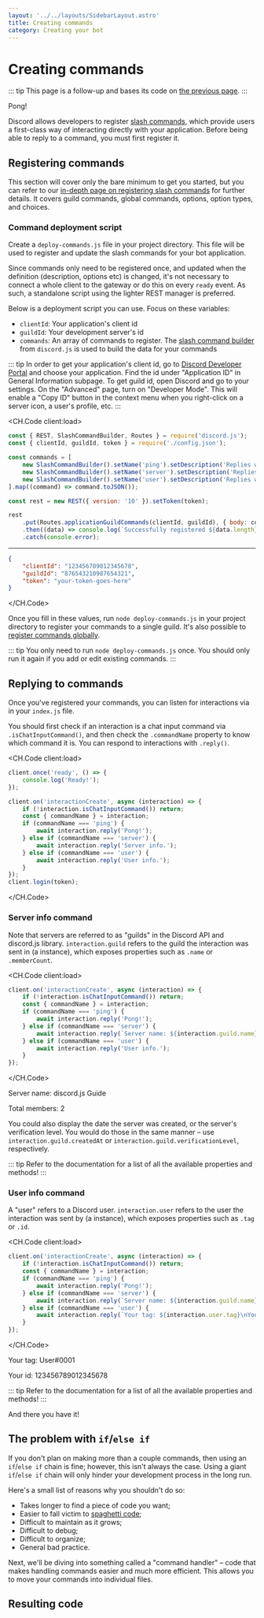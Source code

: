 ```yaml
---
layout: '../../layouts/SidebarLayout.astro'
title: Creating commands
category: Creating your bot
---
```




# Creating commands

::: tip
This page is a follow-up and bases its code on [the previous page](/creating-your-bot/).
:::

<DiscordMessages rounded>
	<DiscordMessage
		interaction={{
			author: {
				avatar: 'https://cdn.discordapp.com/avatars/81440962496172032/81c0df2befe565b05018da6b026babb0.webp?size=160',
				username: 'Crawl',
			},
			command: 'ping',
		}}
		author={{
			avatar: 'https://cdn.discordapp.com/avatars/81440962496172032/81c0df2befe565b05018da6b026babb0.webp?size=160',
			username: 'Crawl',
			time: 'Today at 21:00',
		}}
	>
		Pong!
	</DiscordMessage>
</DiscordMessages>

Discord allows developers to register [slash commands](https://discord.com/developers/docs/interactions/application-commands), which provide users a first-class way of interacting directly with your application. Before being able to reply to a command, you must first register it.

## Registering commands

This section will cover only the bare minimum to get you started, but you can refer to our [in-depth page on registering slash commands](/interactions/slash-commands.md#registering-slash-commands) for further details. It covers guild commands, global commands, options, option types, and choices.

### Command deployment script

Create a `deploy-commands.js` file in your project directory. This file will be used to register and update the slash commands for your bot application.

Since commands only need to be registered once, and updated when the definition (description, options etc) is changed, it's not necessary to connect a whole client to the gateway or do this on every `ready` event. As such, a standalone script using the lighter REST manager is preferred.

Below is a deployment script you can use. Focus on these variables:

- `clientId`: Your application's client id
- `guildId`: Your development server's id
- `commands`: An array of commands to register. The [slash command builder](/popular-topics/builders.md#slash-command-builders) from `discord.js` is used to build the data for your commands

::: tip
In order to get your application's client id, go to [Discord Developer Portal](https://discord.com/developers/applications) and choose your application. Find the id under "Application ID" in General Information subpage. To get guild id, open Discord and go to your settings. On the "Advanced" page, turn on "Developer Mode". This will enable a "Copy ID" button in the context menu when you right-click on a server icon, a user's profile, etc.
:::

<CH.Code client:load>

```js deploy-commands.js mark=4,6:10
const { REST, SlashCommandBuilder, Routes } = require('discord.js');
const { clientId, guildId, token } = require('./config.json');

const commands = [
	new SlashCommandBuilder().setName('ping').setDescription('Replies with pong!'),
	new SlashCommandBuilder().setName('server').setDescription('Replies with server info!'),
	new SlashCommandBuilder().setName('user').setDescription('Replies with user info!'),
].map((command) => command.toJSON());

const rest = new REST({ version: '10' }).setToken(token);

rest
	.put(Routes.applicationGuildCommands(clientId, guildId), { body: commands })
	.then((data) => console.log(`Successfully registered ${data.length} application commands.`))
	.catch(console.error);
```

---

```json config.json mark=2:3
{
	"clientId": "123456789012345678",
	"guildId": "876543210987654321",
	"token": "your-token-goes-here"
}
```

</CH.Code>

Once you fill in these values, run `node deploy-commands.js` in your project directory to register your commands to a single guild. It's also possible to [register commands globally](/interactions/slash-commands.md#global-commands).

::: tip
You only need to run `node deploy-commands.js` once. You should only run it again if you add or edit existing commands.
:::

## Replying to commands

Once you've registered your commands, you can listen for interactions via <DocsLink path="class/Client?scrollTo=e-interactionCreate" /> in your `index.js` file.

You should first check if an interaction is a chat input command via <DocsLink path="class/Interaction?scrollTo=isChatInputCommand" type="method">`.isChatInputCommand()`</DocsLink>, and then check the <DocsLink path="class/CommandInteraction?scrollTo=commandName">`.commandName`</DocsLink> property to know which command it is. You can respond to interactions with <DocsLink path="class/CommandInteraction?scrollTo=reply">`.reply()`</DocsLink>.

<CH.Code client:load>

```js mark=5:16
client.once('ready', () => {
	console.log('Ready!');
});

client.on('interactionCreate', async (interaction) => {
	if (!interaction.isChatInputCommand()) return;
	const { commandName } = interaction;
	if (commandName === 'ping') {
		await interaction.reply('Pong!');
	} else if (commandName === 'server') {
		await interaction.reply('Server info.');
	} else if (commandName === 'user') {
		await interaction.reply('User info.');
	}
});
client.login(token);
```

</CH.Code>

### Server info command

Note that servers are referred to as "guilds" in the Discord API and discord.js library. `interaction.guild` refers to the guild the interaction was sent in (a <DocsLink path="class/Guild" /> instance), which exposes properties such as `.name` or `.memberCount`.

<CH.Code client:load>

```js focus=7
client.on('interactionCreate', async (interaction) => {
	if (!interaction.isChatInputCommand()) return;
	const { commandName } = interaction;
	if (commandName === 'ping') {
		await interaction.reply('Pong!');
	} else if (commandName === 'server') {
		await interaction.reply(`Server name: ${interaction.guild.name}\nTotal members: ${interaction.guild.memberCount}`);
	} else if (commandName === 'user') {
		await interaction.reply('User info.');
	}
});
```

</CH.Code>

<DiscordMessages rounded>
	<DiscordMessage
		interaction={{
			author: {
				avatar: 'https://cdn.discordapp.com/avatars/81440962496172032/81c0df2befe565b05018da6b026babb0.webp?size=160',
				username: 'Crawl',
			},
			command: 'server',
		}}
		author={{
			avatar: 'https://cdn.discordapp.com/avatars/81440962496172032/81c0df2befe565b05018da6b026babb0.webp?size=160',
			username: 'Crawl',
			time: 'Today at 21:00',
		}}
	>
		<p>Server name: discord.js Guide</p>
		<p>Total members: 2</p>
	</DiscordMessage>
</DiscordMessages>

You could also display the date the server was created, or the server's verification level. You would do those in the same manner – use `interaction.guild.createdAt` or `interaction.guild.verificationLevel`, respectively.

::: tip
Refer to the <DocsLink path="class/Guild" /> documentation for a list of all the available properties and methods!
:::

### User info command

A "user" refers to a Discord user. `interaction.user` refers to the user the interaction was sent by (a <DocsLink path="class/User" /> instance), which exposes properties such as `.tag` or `.id`.

<CH.Code client:load>

```js focus=9
client.on('interactionCreate', async (interaction) => {
	if (!interaction.isChatInputCommand()) return;
	const { commandName } = interaction;
	if (commandName === 'ping') {
		await interaction.reply('Pong!');
	} else if (commandName === 'server') {
		await interaction.reply(`Server name: ${interaction.guild.name}\nTotal members: ${interaction.guild.memberCount}`);
	} else if (commandName === 'user') {
		await interaction.reply(`Your tag: ${interaction.user.tag}\nYour id: ${interaction.user.id}`);
	}
});
```

</CH.Code>

<DiscordMessages rounded>
	<DiscordMessage
		interaction={{
			author: {
				avatar: 'https://cdn.discordapp.com/avatars/81440962496172032/81c0df2befe565b05018da6b026babb0.webp?size=160',
				username: 'Crawl',
			},
			command: 'user',
		}}
		author={{
			avatar: 'https://cdn.discordapp.com/avatars/81440962496172032/81c0df2befe565b05018da6b026babb0.webp?size=160',
			username: 'Crawl',
			time: 'Today at 21:00',
		}}
	>
		<p>Your tag: User#0001</p>
		<p>Your id: 123456789012345678</p>
	</DiscordMessage>
</DiscordMessages>

::: tip
Refer to the <DocsLink path="class/User" /> documentation for a list of all the available properties and methods!
:::

And there you have it!

## The problem with `if`/`else if`

If you don't plan on making more than a couple commands, then using an `if`/`else if` chain is fine; however, this isn't always the case. Using a giant `if`/`else if` chain will only hinder your development process in the long run.

Here's a small list of reasons why you shouldn't do so:

- Takes longer to find a piece of code you want;
- Easier to fall victim to [spaghetti code](https://en.wikipedia.org/wiki/Spaghetti_code);
- Difficult to maintain as it grows;
- Difficult to debug;
- Difficult to organize;
- General bad practice.

Next, we'll be diving into something called a "command handler" – code that makes handling commands easier and much more efficient. This allows you to move your commands into individual files.

## Resulting code

<ResultingCode />
